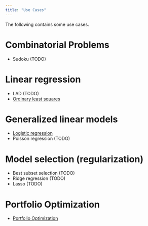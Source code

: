 ```yaml
---
title: "Use Cases"
---
```


The following contains some use cases.

# Combinatorial Problems
* Sudoku (TODO)

# Linear regression
* LAD (TODO)
* [Ordinary least squares](use_case_linear_regression.html)


# Generalized linear models
* [Logistic regression](use_case_logistic_regression.html)
* Poisson regression (TODO) <!-- [Poisson regression](use_case_poisson_regression.html) -->


# Model selection (regularization)
* Best subset selection (TODO)
* Ridge regression (TODO)
* Lasso (TODO)


# Portfolio Optimization
* [Portfolio Optimization](use_case_portfolio_optimization.html)

